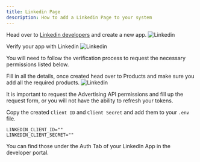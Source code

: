 ```yaml
---
title: Linkedin Page
description: How to add a Linkedin Page to your system
---
```



Head over to [Linkedin developers](https://www.linkedin.com/developers/apps) and create a new app.
![Linkedin](/images/providers/linkedin/linkedin-001.png)

Verify your app with Linkedin
![Linkedin](/images/providers/linkedin/linkedin-004.png)

You will need to follow the verification process to request the necessary permissions listed below. 

Fill in all the details, once created head over to Products and make sure you add all the required products.
![Linkedin](/images/providers/linkedin/linkedin-003.png)

It is important to request the Advertising API permissions and fill up the request form, or you will not have the ability to refresh your tokens.

<OAuth2Redirect provider = "linkedin-page" />


Copy the created `Client ID` and `Client Secret` and add them to your `.env` file.

```env
LINKEDIN_CLIENT_ID=""
LINKEDIN_CLIENT_SECRET=""
```
You can find those under the Auth Tab of your LinkedIn App in the developer portal.
